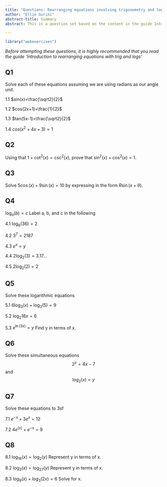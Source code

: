 ---
title: "Questions: Rearranging equations involving trigonometry and logarithms"
author: "Ellie Gurini"
abstract-title: Summary
abstract: This is a question set based on the content in the guide Introduction to rearranging equations involving trigonometry and logarithms. It's intended to be completed after having read that, and there is an answer sheet to match this question set. Note that answers are vague, as questions are based off of examples in the guide.

---

```{r, setup, include = FALSE}
library("webexercises")
```

*Before attempting these questions, it is highly recommended that you read the guide 'Introduction to rearranging equations with trig and logs' *

## Q1 {-}

Solve each of these equations assuming we are using radians as our angle unit.

1.1 $sin(x)=\frac{\sqrt2}{2}$ 

1.2 $cos(2x+1)=\frac{1}{2}$

1.3 $tan(5x-1)=\frac{\sqrt2}{2}$

1.4 $cos(x^2+4x+3)=1$

## Q2 {-}

Using that $1+\cot^2(x)=\csc^2(x)$, prove that $\sin^2(x)+\cos^2(x)=1$.

## Q3 {-}

Solve $5\cos(x)+9\sin(x)= 10$ by expressing in the form $R\sin(x+\theta)$.

## Q4 {-}

$\log_a(b)=c$ Label a, b, and c in the following

4.1 $\log_6(36)=2$

4.2 $3^7=2187$

4.3 $e^x=y$

4.4 $2\log_2(3)=3.17...$

4.5 $2\log_2(2)=2$

## Q5 {-}

Solve these logarithmic equations

5.1 $6\log_3(x)+\log_3(5)=9$ 

5.2 $\log_2{16x}=6$

5.3 $e^{\ln(3x)}=y$ Find y in terms of x.

## Q6 {-}

Solve these simultaneous equations
$$2^y=4x-7$$
and $$\log_2(x)=y$$

## Q7

Solve these equations to 3sf

7.1 $e^{-x}+3e^x=12$

7.2 $4e^(x)+e^{-x}=9$

## Q8 {-}

8.1 $\log_{16}(x)=\log_2(y)$ Represent y in terms of x.

8.2 $\log_{3}(x)=\log_{27}(y)$ Represent y in terms of x.

8.3 $log_9(x)+log_3(2x)=6$ Solve for x.

